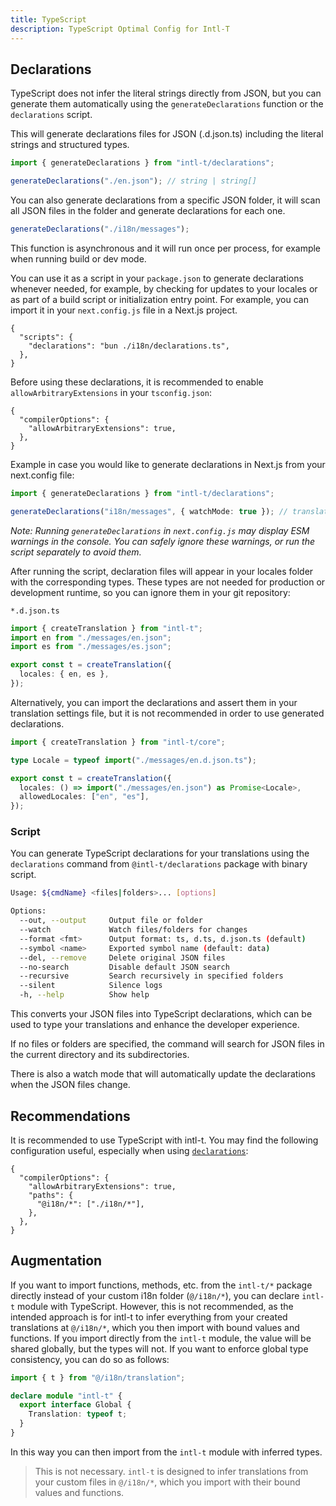 ```yaml
---
title: TypeScript
description: TypeScript Optimal Config for Intl-T
---
```


## Declarations

TypeScript does not infer the literal strings directly from JSON, but you can generate them automatically using the `generateDeclarations` function or the `declarations` script.

This will generate declarations files for JSON (.d.json.ts) including the literal strings and structured types.

```ts title="i18n/declarations.ts"
import { generateDeclarations } from "intl-t/declarations";

generateDeclarations("./en.json"); // string | string[]
```

You can also generate declarations from a specific JSON folder, it will scan all JSON files in the folder and generate declarations for each one.

```ts
generateDeclarations("./i18n/messages");
```

This function is asynchronous and it will run once per process, for example when running build or dev mode.

You can use it as a script in your `package.json` to generate declarations whenever needed, for example, by checking for updates to your locales or as part of a build script or initialization entry point. For example, you can import it in your `next.config.js` file in a Next.js project.

```jsonc title="package.json"
{
  "scripts": {
    "declarations": "bun ./i18n/declarations.ts",
  },
}
```

Before using these declarations, it is recommended to enable `allowArbitraryExtensions` in your `tsconfig.json`:

```jsonc title="tsconfig.json"
{
  "compilerOptions": {
    "allowArbitraryExtensions": true,
  },
}
```

Example in case you would like to generate declarations in Next.js from your next.config file:

```ts title="next.config.js"
import { generateDeclarations } from "intl-t/declarations";

generateDeclarations("i18n/messages", { watchMode: true }); // translations folder
```

_Note: Running `generateDeclarations` in `next.config.js` may display ESM warnings in the console. You can safely ignore these warnings, or run the script separately to avoid them._

After running the script, declaration files will appear in your locales folder with the corresponding types. These types are not needed for production or development runtime, so you can ignore them in your git repository:

`*.d.json.ts`

```ts title="i18n/translation.ts"
import { createTranslation } from "intl-t";
import en from "./messages/en.json";
import es from "./messages/es.json";

export const t = createTranslation({
  locales: { en, es },
});
```

Alternatively, you can import the declarations and assert them in your translation settings file, but it is not recommended in order to use generated declarations.

```ts title="i18n/translation.ts"
import { createTranslation } from "intl-t/core";

type Locale = typeof import("./messages/en.d.json.ts");

export const t = createTranslation({
  locales: () => import("./messages/en.json") as Promise<Locale>,
  allowedLocales: ["en", "es"],
});
```

### Script

You can generate TypeScript declarations for your translations using the `declarations` command from `@intl-t/declarations` package with binary script.

```bash title="declarations"
Usage: ${cmdName} <files|folders>... [options]

Options:
  --out, --output     Output file or folder
  --watch             Watch files/folders for changes
  --format <fmt>      Output format: ts, d.ts, d.json.ts (default)
  --symbol <name>     Exported symbol name (default: data)
  --del, --remove     Delete original JSON files
  --no-search         Disable default JSON search
  --recursive         Search recursively in specified folders
  --silent            Silence logs
  -h, --help          Show help
```

This converts your JSON files into TypeScript declarations, which can be used to type your translations and enhance the developer experience.

If no files or folders are specified, the command will search for JSON files in the current directory and its subdirectories.

There is also a watch mode that will automatically update the declarations when the JSON files change.

## Recommendations

It is recommended to use TypeScript with intl-t. You may find the following configuration useful, especially when using [`declarations`](#declarations):

```jsonc title="tsconfig.json"
{
  "compilerOptions": {
    "allowArbitraryExtensions": true,
    "paths": {
      "@i18n/*": ["./i18n/*"],
    },
  },
}
```

## Augmentation

If you want to import functions, methods, etc. from the `intl-t/*` package directly instead of your custom i18n folder (`@/i18n/*`), you can declare `intl-t` module with TypeScript. However, this is not recommended, as the intended approach is for intl-t to infer everything from your created translations at `@/i18n/*`, which you then import with bound values and functions. If you import directly from the `intl-t` module, the value will be shared globally, but the types will not. If you want to enforce global type consistency, you can do so as follows:

```ts
import { t } from "@/i18n/translation";

declare module "intl-t" {
  export interface Global {
    Translation: typeof t;
  }
}
```

In this way you can then import from the `intl-t` module with inferred types.

> This is not necessary. `intl-t` is designed to infer translations from your custom files in `@/i18n/*`, which you import with their bound values and functions.
